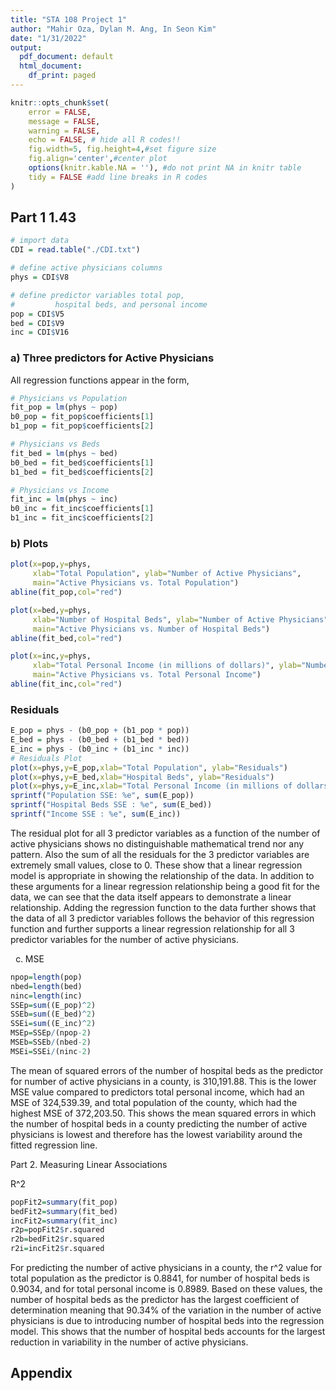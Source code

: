 ```yaml
---
title: "STA 108 Project 1"
author: "Mahir Oza, Dylan M. Ang, In Seon Kim"
date: "1/31/2022"
output:
  pdf_document: default
  html_document:
    df_print: paged
---
```


```r
knitr::opts_chunk$set(
	error = FALSE,
	message = FALSE,
	warning = FALSE,
	echo = FALSE, # hide all R codes!!
	fig.width=5, fig.height=4,#set figure size
	fig.align='center',#center plot
	options(knitr.kable.NA = ''), #do not print NA in knitr table
	tidy = FALSE #add line breaks in R codes
)
```


## Part 1 1.43

```r
# import data
CDI = read.table("./CDI.txt")

# define active physicians columns
phys = CDI$V8

# define predictor variables total pop, 
#         hospital beds, and personal income 
pop = CDI$V5
bed = CDI$V9
inc = CDI$V16
```

### a) Three predictors for Active Physicians

All regression functions appear in the form,

\begin{equation}\label{eq: gen_regress}
  Y_i = \hat\beta_0 + \hat\beta_1 X_i + \epsilon_i
\end{equation}

```r
# Physicians vs Population
fit_pop = lm(phys ~ pop)
b0_pop = fit_pop$coefficients[1]
b1_pop = fit_pop$coefficients[2]

# Physicians vs Beds
fit_bed = lm(phys ~ bed)
b0_bed = fit_bed$coefficients[1]
b1_bed = fit_bed$coefficients[2]

# Physicians vs Income
fit_inc = lm(phys ~ inc)
b0_inc = fit_inc$coefficients[1]
b1_inc = fit_inc$coefficients[2]
```

\begin{align}
  \text{Active Physicians } & \text{vs. Hospital Beds}         && Y = `r b0_bed` + `r b1_bed`X_i \\
  \text{Active Physicians } & \text{vs. Total Population}      && Y = `r b0_pop` + `r b1_pop`X_i \\
  \text{Active Physicians } & \text{vs. Total Personal Income} && Y = `r b0_inc` + `r b1_inc`X_i
\end{align}

### b) Plots

```r
plot(x=pop,y=phys,
     xlab="Total Population", ylab="Number of Active Physicians", 
     main="Active Physicians vs. Total Population")
abline(fit_pop,col="red")

plot(x=bed,y=phys,
     xlab="Number of Hospital Beds", ylab="Number of Active Physicians", 
     main="Active Physicians vs. Number of Hospital Beds")
abline(fit_bed,col="red")

plot(x=inc,y=phys,
     xlab="Total Personal Income (in millions of dollars)", ylab="Number of Active Physicians", 
     main="Active Physicians vs. Total Personal Income")
abline(fit_inc,col="red")
```

### Residuals
```r
E_pop = phys - (b0_pop + (b1_pop * pop))
E_bed = phys - (b0_bed + (b1_bed * bed))
E_inc = phys - (b0_inc + (b1_inc * inc))
# Residuals Plot
plot(x=phys,y=E_pop,xlab="Total Population", ylab="Residuals")
plot(x=phys,y=E_bed,xlab="Hospital Beds", ylab="Residuals")
plot(x=phys,y=E_inc,xlab="Total Personal Income (in millions of dollars", ylab="Residuals")
sprintf("Population SSE: %e", sum(E_pop))
sprintf("Hospital Beds SSE : %e", sum(E_bed))
sprintf("Income SSE : %e", sum(E_inc))
```

The residual plot for all 3 predictor variables as a 
function of the number of active physicians shows no distinguishable 
mathematical trend nor any pattern. Also the sum of all the residuals for the 3 
predictor variables are extremely small values, close to 0. These show
that a linear regression model is appropriate in showing the relationship 
of the data. In addition to these arguments for a linear regression relationship
being a good fit for the data, we can see that the data itself appears to 
demonstrate a linear relationship. Adding the regression function to the data
further shows that the data of all 3 predictor variables follows the behavior
of this regression function and further supports a linear regression 
relationship for all 3 predictor variables for the number of active physicians.

c. MSE
```r
npop=length(pop)
nbed=length(bed)
ninc=length(inc)
SSEp=sum((E_pop)^2)
SSEb=sum((E_bed)^2)
SSEi=sum((E_inc)^2)
MSEp=SSEp/(npop-2)
MSEb=SSEb/(nbed-2)
MSEi=SSEi/(ninc-2)
```
The mean of squared errors of the number of 
hospital beds as the predictor for number of active physicians in a county, 
is 310,191.88. This is the lower MSE value compared to predictors total personal
income, which had an MSE of 324,539.39, and total population of the county, 
which had the highest MSE of 372,203.50. This shows the mean squared errors in
which the number of hospital beds in a county predicting the number of 
active physicians is lowest and therefore has the lowest variability 
around the fitted regression line.


Part 2. Measuring Linear Associations

R^2
```r
popFit2=summary(fit_pop)
bedFit2=summary(fit_bed)
incFit2=summary(fit_inc)
r2p=popFit2$r.squared
r2b=bedFit2$r.squared
r2i=incFit2$r.squared
```

For predicting the number of active physicians in a county, 
the r^2 value for total population as the predictor is 0.8841, for 
number of hospital beds is 0.9034, and for total personal income is 
0.8989. Based on these values, the number of hospital beds as the predictor 
has the largest coefficient of determination meaning that 90.34% of the 
variation in the number of active physicians is due to introducing 
number of hospital beds into the regression model. This shows that the 
number of hospital beds accounts for the largest reduction in variability 
in the number of active physicians.










## Appendix

```r
```














